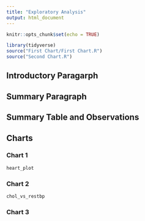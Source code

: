 ```yaml
---
title: "Exploratory Analysis"
output: html_document
---
```


```r
knitr::opts_chunk$set(echo = TRUE)
```

```r
library(tidyverse)
source("First Chart/First Chart.R")
source("Second Chart.R")
```
## Introductory Paragarph

## Summary Paragraph 

## Summary Table and Observations

## Charts

### Chart 1
``` r
heart_plot
```

### Chart 2
``` r
chol_vs_restbp
```


### Chart 3